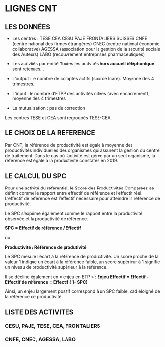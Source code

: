 # LIGNES CNT

## LES DONNÉES
- Les centres : 
  TESE
  CEA
  CESU
  PAJE
  FRONTALIERS SUISSES
  CNFE (centre national des firmes étrangères) 
  CNEC (centre national économie collaborative)
  AGESSA (association pour la gestion de la sécurité sociale des Auteurs)
  LABO (recouvrement entreprises pharmaceutiques)

- Les activités par entité
Toutes les activités **hors accueil téléphonique** sont retenues.
.

- L'output : le nombre de comptes actifs (source Icare). Moyenne des 4 trimestres.

- L'input : le nombre d'ETPP des activités citées (avec encadrement), moyenne des 4 trimestres 

- La mutualisation : pas de correction


Les centres TESE et CEA sont regroupés TESE-CEA.




## LE CHOIX DE LA REFERENCE

Par CNT, la référence de productivité est égale à moyenne des productivités individuelles des organismes qui assurent la gestion du centre de traitement.
Dans le cas où l'activité est gérée par un seul organisme, la référence est égale à la productivité constatée en 2019.


## LE CALCUL DU SPC

Pour une activité du référentiel, le Score des Productivités Comparées se définit comme le rapport entre effectif de référence et l'effectif réel. L'effectif de référence est l'effectif nécessaire pour atteindre la référence de productivité.

Le SPC s'exprime également comme le rapport entre la productivité observée et la productivité de référence.

**SPC = Effectif de référence / Effectif** 

ou 

**Productivité / Référence de produtivité**


Le SPC mesure l'écart à la référence de productivité. Un score proche de la valeur  1 indique un écart à la référence faible, un score supérieur à 1 signifie un niveau de productivité supérieur à la référence. 

Il se décline également en « enjeu en ETP »  : 
**Enjeu Effectif = Effectif - Effectif de référence = Effectif ( 1- SPC)**

Ainsi, un enjeu largement positif correspond à un SPC faible, càd éloigné de la référence de productivité. 

## LISTE DES ACTIVITES

### CESU, PAJE, TESE, CEA, FRONTALIERS


### CNFE, CNEC, AGESSA, LABO



